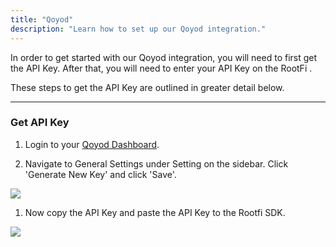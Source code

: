 ```yaml
---
title: "Qoyod"
description: "Learn how to set up our Qoyod integration."
---
```


In order to get started with our Qoyod integration, you will need to first get the API Key. After that, you will need to enter your API Key on the RootFi .

These steps to get the API Key are outlined in greater detail below.

  
---

### Get API Key

  
1. Login to your [Qoyod Dashboard](https://www.qoyod.com/ara/%D8%AA%D8%B3%D8%AC%D9%8A%D9%84-%D8%A7%D9%84%D8%AF%D8%AE%D9%88%D9%84/).

  
1. Navigate to General Settings under Setting on the sidebar. Click 'Generate New Key' and click 'Save'.

![](/images/d38c9ae-image.png)

1. Now copy the API Key and paste the API Key to the Rootfi SDK.

![](/images/a7684b0-image.png)